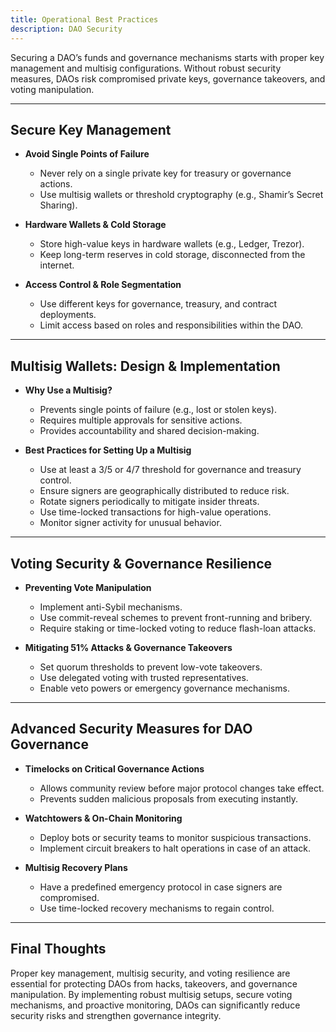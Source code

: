 ```yaml
---
title: Operational Best Practices
description: DAO Security
---
```


Securing a DAO’s funds and governance mechanisms starts with proper key management and multisig configurations. Without robust security measures, DAOs risk compromised private keys, governance takeovers, and voting manipulation.

---

## Secure Key Management  

- **Avoid Single Points of Failure**  
  - Never rely on a single private key for treasury or governance actions.  
  - Use multisig wallets or threshold cryptography (e.g., Shamir’s Secret Sharing).  

- **Hardware Wallets & Cold Storage**  
  - Store high-value keys in hardware wallets (e.g., Ledger, Trezor).  
  - Keep long-term reserves in cold storage, disconnected from the internet.  

- **Access Control & Role Segmentation**  
  - Use different keys for governance, treasury, and contract deployments.  
  - Limit access based on roles and responsibilities within the DAO.  

---

## Multisig Wallets: Design & Implementation  

- **Why Use a Multisig?**  
  - Prevents single points of failure (e.g., lost or stolen keys).  
  - Requires multiple approvals for sensitive actions.  
  - Provides accountability and shared decision-making.  

- **Best Practices for Setting Up a Multisig**  
  - Use at least a 3/5 or 4/7 threshold for governance and treasury control.  
  - Ensure signers are geographically distributed to reduce risk.  
  - Rotate signers periodically to mitigate insider threats.  
  - Use time-locked transactions for high-value operations.  
  - Monitor signer activity for unusual behavior.  

---

## Voting Security & Governance Resilience  

- **Preventing Vote Manipulation**  
  - Implement anti-Sybil mechanisms.  
  - Use commit-reveal schemes to prevent front-running and bribery.  
  - Require staking or time-locked voting to reduce flash-loan attacks.  

- **Mitigating 51% Attacks & Governance Takeovers**  
  - Set quorum thresholds to prevent low-vote takeovers.  
  - Use delegated voting with trusted representatives.  
  - Enable veto powers or emergency governance mechanisms.  

---

## Advanced Security Measures for DAO Governance  

- **Timelocks on Critical Governance Actions**  
  - Allows community review before major protocol changes take effect.  
  - Prevents sudden malicious proposals from executing instantly.  

- **Watchtowers & On-Chain Monitoring**  
  - Deploy bots or security teams to monitor suspicious transactions.  
  - Implement circuit breakers to halt operations in case of an attack.  

- **Multisig Recovery Plans**  
  - Have a predefined emergency protocol in case signers are compromised.  
  - Use time-locked recovery mechanisms to regain control.  

---

## Final Thoughts  

Proper key management, multisig security, and voting resilience are essential for protecting DAOs from hacks, takeovers, and governance manipulation. By implementing robust multisig setups, secure voting mechanisms, and proactive monitoring, DAOs can significantly reduce security risks and strengthen governance integrity.  

